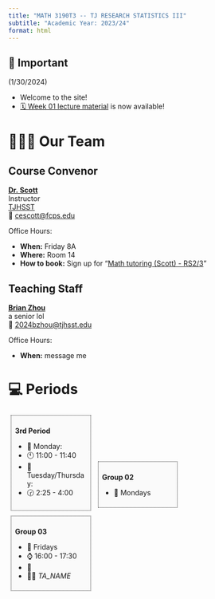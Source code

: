 ```yaml
---
title: "MATH 3190T3 -- TJ RESEARCH STATISTICS III"
subtitle: "Academic Year: 2023/24"
format: html
---
```


::: {.callout-important collapse=false}
## 📢 Important

(1/30/2024)

- Welcome to the site!
- [🗓️ Week 01 lecture material](/2023/weeks/week01/page.qmd) is now available!

:::


# 🧑🏻‍🏫 Our Team

::: {.panel-tabset}
## Course Convenor


<!-- ![](/figures/people/professor_octopus.png){fig-align="left" fig-alt="Photo of Dr. MY NAME" style="object-fit: cover;width:5em;height:5em;border-radius: 50%;"}  -->
**[Dr. Scott](https://tjhsst.fcps.edu/staff/catherine-scott)** <br/> 
Instructor <br/>
[TJHSST](https://tjhsst.fcps.edu)</a><br/>
📧 [cescott@fcps.edu](mailto:cescott@fcps.edu)

Office Hours: 

- **When:** Friday 8A
- **Where:** Room 14
- **How to book:** Sign up for "[Math tutoring (Scott) - RS2/3](https://ion.tjhsst.edu/eighth/activity/415)"

## Teaching Staff

<!-- ![](/figures/people/ta_octopunian.png){fig-align="left" fig-alt="Photo of TA_NAME" style="object-fit: cover;width:5em;height:5em;border-radius: 50%;"}  -->
**[Brian Zhou](#)** <br/>
a senior lol <br> 
📧 [2024bzhou@tjhsst.edu](mailto:2024bzhou@tjhsst.edu)

Office Hours: 

- **When:** message me

:::

# 💻 Periods

::: {style="display:inline-block;width: 28.5%;border-style: dotted;border-width: 1px;border-color: &quot;#fefefe&quot;; margin:1%;padding:1.5%;background-color:#fafafa"}
**3rd Period**

- 📆 Monday:
- 🕚 11:00 - 11:40
- 📆 Tuesday/Thursday:
- 🕝 2:25 - 4:00

:::

::: {style="display:inline-block;width: 28.5%;border-style: dotted;border-width: 1px;border-color: &quot;#fefefe&quot;; margin:1%;padding:1.5%;background-color:#fafafa"}
**Group 02**

- 📆 Mondays

            
:::

::: {style="display:inline-block;width: 28.5%;border-style: dotted;border-width: 1px;border-color: &quot;#fefefe&quot;; margin:1%;padding:1.5%;background-color:#fafafa"}
**Group 03**

- 📆 Fridays
- ⌚ 16:00 - 17:30
- 📍 
- 🧑‍🏫 _TA_NAME_
:::
